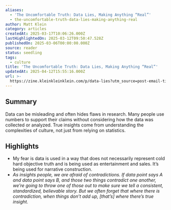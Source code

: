 ```yaml
---
aliases:
  - 'The Uncomfortable Truth: Data Lies, Making Anything “Real”'
  - the-uncomfortable-truth-data-lies-making-anything-real
author: Matt Klein
category: articles
createdAt: 2025-03-17T10:06:26.000Z
lastHighlightedOn: 2025-03-12T09:50:47.528Z
publishedOn: 2025-03-06T00:00:00.000Z
source: reader
status: seedling
tags:
  - culture
title: 'The Uncomfortable Truth: Data Lies, Making Anything “Real”'
updatedAt: 2025-04-12T15:55:16.000Z
url: >-
  https://zine.kleinkleinklein.com/p/data-lies?utm_source=post-email-title&publication_id=260920&post_id=155941358&utm_campaign=email-post-title&isFreemail=false&r=og9hp&triedRedirect=true&utm_medium=email
---
```

## Summary

Data can be misleading and often hides flaws in research. Many people use numbers to support their claims without considering how the data was collected or analyzed. True insights come from understanding the complexities of culture, not just from relying on statistics.

## Highlights

- My fear is data is used in a way that does not necessarily represent cold hard objective truth and is being used as entertainment and sales. It’s being used for narrative construction.
- _As insights people, we are afraid of contradictions. If data point says A and data point says B, and those two things contradict one another, we’re going to throw one of those out to make sure we tell a consistent, standardized, believable story._
  _But we often forget that where there is contradiction, when things don’t add up, [that’s] where there’s true insight._
